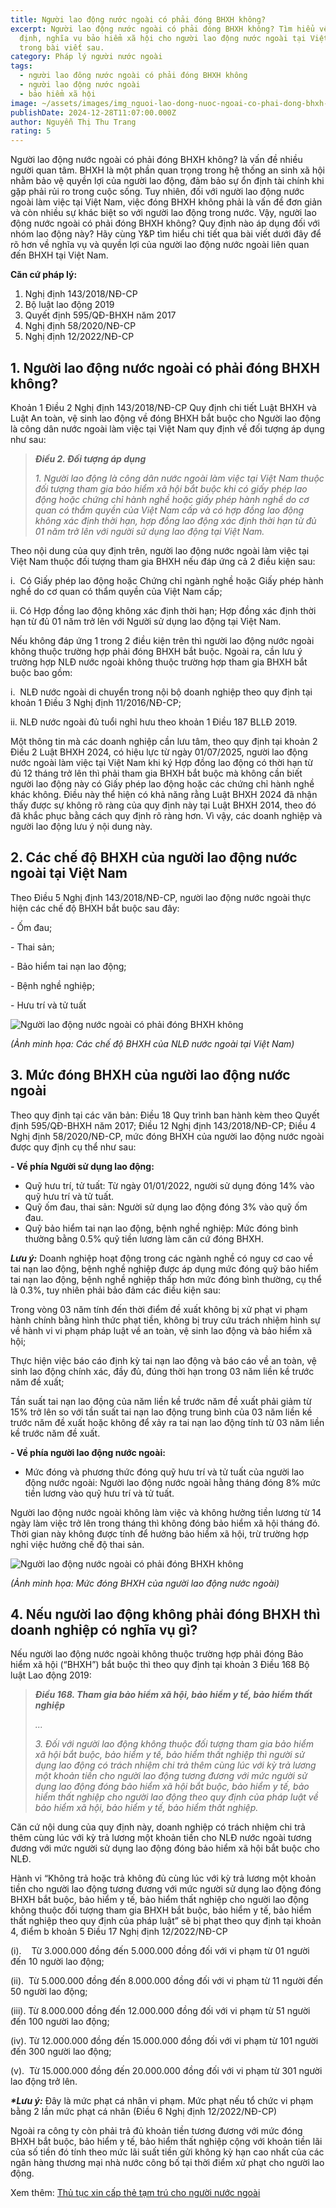 ```yaml
---
title: Người lao động nước ngoài có phải đóng BHXH không?
excerpt: Người lao động nước ngoài có phải đóng BHXH không? Tìm hiểu về quy
  định, nghĩa vụ bảo hiểm xã hội cho người lao động nước ngoài tại Việt Nam
  trong bài viết sau.
category: Pháp lý người nước ngoài
tags:
  - người lao đông nước ngoài có phải đóng BHXH không
  - người lao động nước ngoài
  - bảo hiểm xã hội
image: ~/assets/images/img_nguoi-lao-dong-nuoc-ngoai-co-phai-dong-bhxh-khong.png
publishDate: 2024-12-28T11:07:00.000Z
author: Nguyễn Thị Thu Trang
rating: 5
---
```

Người lao động nước ngoài có phải đóng BHXH không? là vấn đề nhiều người quan tâm. BHXH là một phần quan trọng trong hệ thống an sinh xã hội nhằm bảo vệ quyền lợi của người lao động, đảm bảo sự ổn định tài chính khi gặp phải rủi ro trong cuộc sống. Tuy nhiên, đối với người lao động nước ngoài làm việc tại Việt Nam, việc đóng BHXH không phải là vấn đề đơn giản và còn nhiều sự khác biệt so với người lao động trong nước. Vậy, người lao động nước ngoài có phải đóng BHXH không? Quy định nào áp dụng đối với nhóm lao động này? Hãy cùng Y&P tìm hiểu chi tiết qua bài viết dưới đây để rõ hơn về nghĩa vụ và quyền lợi của người lao động nước ngoài liên quan đến BHXH tại Việt Nam.

**Căn cứ pháp lý:**

1. Nghị định 143/2018/NĐ-CP
2. Bộ luật lao động 2019
3. Quyết định 595/QĐ-BHXH năm 2017
4. Nghị định 58/2020/NĐ-CP
5. Nghị định 12/2022/NĐ-CP

## 1. Người lao động nước ngoài có phải đóng BHXH không?

Khoản 1 Điều 2 Nghị định 143/2018/NĐ-CP Quy định chi tiết Luật BHXH và Luật An toàn, vệ sinh lao động về đóng BHXH bắt buộc cho Người lao động là công dân nước ngoài làm việc tại Việt Nam quy định về đối tượng áp dụng như sau:

> ***Điều 2. Đối tượng áp dụng***
>
> *1. Người lao động là công dân nước ngoài làm việc tại Việt Nam thuộc đối tượng tham gia bảo hiểm xã hội bắt buộc khi có giấy phép lao động hoặc chứng chỉ hành nghề hoặc giấy phép hành nghề do cơ quan có thẩm quyền của Việt Nam cấp và có hợp đồng lao động không xác định thời hạn, hợp đồng lao động xác định thời hạn từ đủ 01 năm trở lên với người sử dụng lao động tại Việt Nam.*

Theo nội dung của quy định trên, người lao động nước ngoài làm việc tại Việt Nam thuộc đối tượng tham gia BHXH nếu đáp ứng cả 2 điều kiện sau:

i.  	Có Giấy phép lao động hoặc Chứng chỉ ngành nghề hoặc Giấy phép hành nghề do cơ quan có thẩm quyền của Việt Nam cấp;

ii. 	Có Hợp đồng lao động không xác định thời hạn; Hợp đồng xác định thời hạn từ đủ 01 năm trở lên với Người sử dụng lao động tại Việt Nam.

Nếu không đáp ứng 1 trong 2 điều kiện trên thì người lao động nước ngoài không thuộc trường hợp phải đóng BHXH bắt buộc. Ngoài ra, cần lưu ý trường hợp NLĐ nước ngoài không thuộc trường hợp tham gia BHXH bắt buộc bao gồm:

i.  	NLĐ nước ngoài di chuyển trong nội bộ doanh nghiệp theo quy định tại khoản 1 Điều 3 Nghị định 11/2016/NĐ-CP;

ii. 	NLĐ nước ngoài đủ tuổi nghỉ hưu theo khoản 1 Điều 187 BLLĐ 2019.

Một thông tin mà các doanh nghiệp cần lưu tâm, theo quy định tại khoản 2 Điều 2 Luật BHXH 2024, có hiệu lực từ ngày 01/07/2025, người lao động nước ngoài làm việc tại Việt Nam khi ký Hợp đồng lao động có thời hạn từ đủ 12 tháng trở lên thì phải tham gia BHXH bắt buộc mà không cần biết người lao động này có Giấy phép lao động hoặc các chứng chỉ hành nghề khác không. Điều này thể hiện có khả năng rằng Luật BHXH 2024 đã nhận thấy được sự không rõ ràng của quy định này tại Luật BHXH 2014, theo đó đã khắc phục bằng cách quy định rõ ràng hơn. Vì vậy, các doanh nghiệp và người lao động lưu ý nội dung này.

## 2. Các chế độ BHXH của người lao động nước ngoài tại Việt Nam

Theo Điều 5 Nghị định 143/2018/NĐ-CP, người lao động nước ngoài thực hiện các chế độ BHXH bắt buộc sau đây:

\- Ốm đau;

\- Thai sản;

\- Bảo hiểm tai nạn lao động;

\- Bệnh nghề nghiệp;

\- Hưu trí và tử tuất

![Người lao động nước ngoài có phải đóng BHXH không](~/assets/images/cac-che-do-bhxh-cua-nld-nuoc-ngoai-tai-viet-nam.png "Người lao động nước ngoài có phải đóng BHXH không")

*(Ảnh minh họa: Các chế độ BHXH của NLĐ nước ngoài tại Việt Nam)*

## 3. Mức đóng BHXH của người lao động nước ngoài

Theo quy định tại các văn bản: Điều 18 Quy trình ban hành kèm theo Quyết định 595/QĐ-BHXH năm 2017; Điều 12 Nghị định 143/2018/NĐ-CP; Điều 4 Nghị định 58/2020/NĐ-CP, mức đóng BHXH của người lao động nước ngoài được quy định cụ thể như sau:

**\- Về phía Người sử dụng lao động:**

* Quỹ hưu trí, tử tuất: Từ ngày 01/01/2022, người sử dụng đóng 14% vào quỹ hưu trí và tử tuất.
* Quỹ ốm đau, thai sản: Người sử dụng lao động đóng 3% vào quỹ ốm đau.
* Quỹ bảo hiểm tai nạn lao động, bệnh nghề nghiệp: Mức đóng bình thường bằng 0.5% quỹ tiền lương làm căn cứ đóng BHXH.

***Lưu ý:*** Doanh nghiệp hoạt động trong các ngành nghề có nguy cơ cao về tai nạn lao động, bệnh nghề nghiệp được áp dụng mức đóng quỹ bảo hiểm tai nạn lao động, bệnh nghề nghiệp thấp hơn mức đóng bình thường, cụ thể là 0.3%, tuy nhiên phải bảo đảm các điều kiện sau:

Trong vòng 03 năm tính đến thời điểm đề xuất không bị xử phạt vi phạm hành chính bằng hình thức phạt tiền, không bị truy cứu trách nhiệm hình sự về hành vi vi phạm pháp luật về an toàn, vệ sinh lao động và bảo hiểm xã hội;

Thực hiện việc báo cáo định kỳ tai nạn lao động và báo cáo về an toàn, vệ sinh lao động chính xác, đầy đủ, đúng thời hạn trong 03 năm liền kề trước năm đề xuất;

Tần suất tai nạn lao động của năm liền kề trước năm đề xuất phải giảm từ 15% trở lên so với tần suất tai nạn lao động trung bình của 03 năm liền kề trước năm đề xuất hoặc không để xảy ra tai nạn lao động tính từ 03 năm liền kề trước năm đề xuất.

**\- Về phía người lao động nước ngoài:**

* Mức đóng và phương thức đóng quỹ hưu trí và tử tuất của người lao động nước ngoài: Người lao động nước ngoài hằng tháng đóng 8% mức tiền lương vào quỹ hưu trí và tử tuất.

Người lao động nước ngoài không làm việc và không hưởng tiền lương từ 14 ngày làm việc trở lên trong tháng thì không đóng bảo hiểm xã hội tháng đó. Thời gian này không được tính để hưởng bảo hiểm xã hội, trừ trường hợp nghỉ việc hưởng chế độ thai sản.

![Người lao động nước ngoài có phải đóng BHXH không](~/assets/images/muc-dong-bhxh-cua-nguoi-lao-dong-nuoc-ngoai.jpg "Người lao động nước ngoài có phải đóng BHXH không")

*(Ảnh minh họa: Mức đóng BHXH của người lao động nước ngoài)*

## 4. Nếu người lao động không phải đóng BHXH thì doanh nghiệp có nghĩa vụ gì?

Nếu người lao động nước ngoài không thuộc trường hợp phải đóng Bảo hiểm xã hội (“BHXH”) bắt buộc thì theo quy định tại khoản 3 Điều 168 Bộ luật Lao động 2019:

> ***Điều 168. Tham gia bảo hiểm xã hội, bảo hiểm y tế, bảo hiểm thất nghiệp***
>
> *...*
>
> *3. Đối với người lao động không thuộc đối tượng tham gia bảo hiểm xã hội bắt buộc, bảo hiểm y tế, bảo hiểm thất nghiệp thì người sử dụng lao động có trách nhiệm chi trả thêm cùng lúc với kỳ trả lương một khoản tiền cho người lao động tương đương với mức người sử dụng lao động đóng bảo hiểm xã hội bắt buộc, bảo hiểm y tế, bảo hiểm thất nghiệp cho người lao động theo quy định của pháp luật về bảo hiểm xã hội, bảo hiểm y tế, bảo hiểm thất nghiệp.*

Căn cứ nội dung của quy định này, doanh nghiệp có trách nhiệm chi trả thêm cùng lúc với kỳ trả lương một khoản tiền cho NLĐ nước ngoài tương đương với mức người sử dụng lao động đóng bảo hiểm xã hội bắt buộc cho NLĐ.

Hành vi “Không trả hoặc trả không đủ cùng lúc với kỳ trả lương một khoản tiền cho người lao động tương đương với mức người sử dụng lao động đóng BHXH bắt buộc, bảo hiểm y tế, bảo hiểm thất nghiệp cho người lao động không thuộc đối tượng tham gia BHXH bắt buộc, bảo hiểm y tế, bảo hiểm thất nghiệp theo quy định của pháp luật” sẽ bị phạt theo quy định tại khoản 4, điểm b khoản 5 Điều 17 Nghị định 12/2022/NĐ-CP

(i).    	Từ 3.000.000 đồng đến 5.000.000 đồng đối với vi phạm từ 01 người đến 10 người lao động;

(ii).  	Từ 5.000.000 đồng đến 8.000.000 đồng đối với vi phạm từ 11 người đến 50 người lao động;

(iii).	Từ 8.000.000 đồng đến 12.000.000 đồng đối với vi phạm từ 51 người đến 100 người lao động;

(iv). 	Từ 12.000.000 đồng đến 15.000.000 đồng đối với vi phạm từ 101 người đến 300 người lao động;

(v).  	Từ 15.000.000 đồng đến 20.000.000 đồng đối với vi phạm từ 301 người lao động trở lên.

***\*Lưu ý:*** Đây là mức phạt cá nhân vi phạm. Mức phạt nếu tổ chức vi phạm bằng 2 lần mức phạt cá nhân (Điều 6 Nghị định 12/2022/NĐ-CP)

Ngoài ra công ty còn phải trả đủ khoản tiền tương đương với mức đóng BHXH bắt buộc, bảo hiểm y tế, bảo hiểm thất nghiệp cộng với khoản tiền lãi của số tiền đó tính theo mức lãi suất tiền gửi không kỳ hạn cao nhất của các ngân hàng thương mại nhà nước công bố tại thời điểm xử phạt cho người lao động.

Xem thêm: [Thủ tục xin cấp thẻ tạm trú cho người nước ngoài](https://yplawfirm.vn/dau-tu-nuoc-ngoai/thu-tuc-xin-cap-the-tam-tru-cho-nguoi-nuoc-ngoai)

